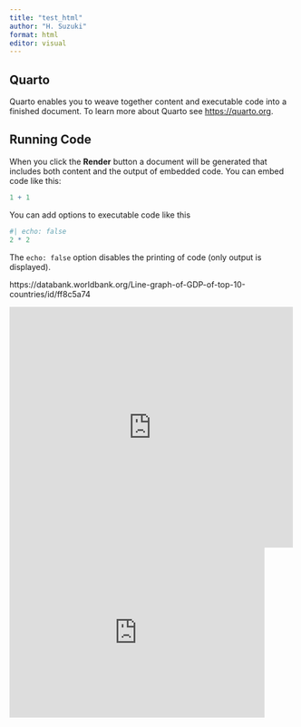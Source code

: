 ```yaml
---
title: "test_html"
author: "H. Suzuki"
format: html
editor: visual
---
```


## Quarto

Quarto enables you to weave together content and executable code into a finished document. To learn more about Quarto see <https://quarto.org>.

## Running Code

When you click the **Render** button a document will be generated that includes both content and the output of embedded code. You can embed code like this:

```r
1 + 1
```

You can add options to executable code like this

```r
#| echo: false
2 * 2
```

The `echo: false` option disables the printing of code (only output is displayed).

https://databank.worldbank.org/Line-graph-of-GDP-of-top-10-countries/id/ff8c5a74

<iframe frameBorder='no' src="https://databank.worldbank.org/embed/Line-graph-of-GDP-of-top-10-countries/id/ff8c5a74?ti=y&ds=n&dd=y&tb=y&sh=y&dw=y&pr=y&inf=y&zm=y&md=y&navigator=n&theme=darkGrey&bdrClr=rgb(68,68,68)&bdrStyle=solid&bdrWidth=0px&title=Arial;14px;true;false;rgb(68,68,68);justify&exptypes=Excel,CSV,TabbedTxt" width= "500"  height="425"></iframe>


<iframe src="https://data.worldbank.org/share/widget?end=2021&amp;indicators=NY.GDP.PCAP.KD&amp;locations=JP-GB-RU-FR-CN-US-UA-DE&amp;start=2021&amp;view=bar" width="450" height="300" frameBorder="0" scrolling="no">
